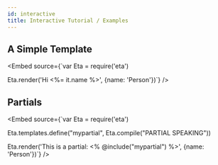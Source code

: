 ```yaml
---
id: interactive
title: Interactive Tutorial / Examples
---
```



## A Simple Template

<Embed
  source={`var Eta = require('eta')
 
Eta.render('Hi <%= it.name %>', {name: 'Person'})`}
/>

## Partials

<Embed
  source={`var Eta = require('eta')
 
Eta.templates.define("mypartial", Eta.compile("PARTIAL SPEAKING"))
 
Eta.render('This is a partial: <% @include("mypartial") %>', {name: 'Person'})`}
/>
